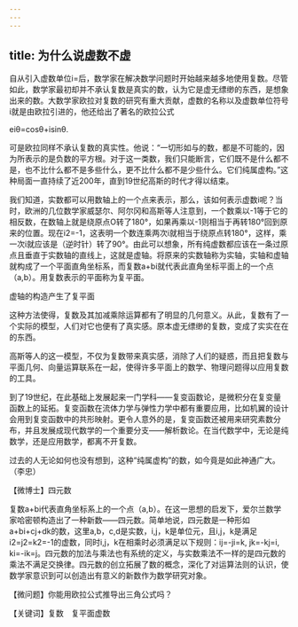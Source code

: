 ```yaml
---
---
---
```

title: 为什么说虚数不虚
---




自从引入虚数单位i=后，数学家在解决数学问题时开始越来越多地使用复数。尽管如此，数学家最初却并不承认复数是真实的数，认为它是虚无缥缈的东西，是想象出来的数。大数学家欧拉对复数的研究有重大贡献，虚数的名称以及虚数单位符号i就是由欧拉引进的，他还给出了著名的欧拉公式

eiθ=cosθ+isinθ.

可是欧拉同样不承认复数的真实性。他说：“一切形如与的数，都是不可能的，因为所表示的是负数的平方根。对于这一类数，我们只能断言，它们既不是什么都不是，也不比什么都不是多些什么，更不比什么都不是少些什么。它们纯属虚构。”这种局面一直持续了近200年，直到19世纪高斯的时代才得以结束。

我们知道，实数都可以用数轴上的一个点来表示，那么，该如何表示虚数i呢？当时，欧洲的几位数学家威瑟尔、阿尔冈和高斯等人注意到，一个数乘以-1等于它的相反数，在数轴上就是绕原点O转了180°，如果再乘以-1则相当于再转180°回到原来的位置。现在i2=-1，这表明一个数连乘两次i就相当于绕原点转180°，这样，乘一次i就应该是（逆时针）转了90°。由此可以想象，所有纯虚数都应该在一条过原点且垂直于实数轴的直线上，这就是虚轴。将原来的实数轴称为实轴，实轴和虚轴就构成了一个平面直角坐标系，而复数a+bi就代表此直角坐标平面上的一个点（a,b）。用复数表示的平面称为复平面。

虚轴的构造产生了复平面



这种方法使得，复数及其加减乘除运算都有了明显的几何意义。从此，复数有了一个实际的模型，人们对它也便有了真实感。原本虚无缥缈的复数，变成了实实在在的东西。

高斯等人的这一模型，不仅为复数带来真实感，消除了人们的疑惑，而且把复数与平面几何、向量运算联系在一起，使得许多平面上的数学、物理问题得以应用复数的工具。

到了19世纪，在此基础上发展起来一门学科——复变函数论，是微积分在复变量函数上的延拓。复变函数在流体力学与弹性力学中都有重要应用，比如机翼的设计会用到复变函数中的共形映射。更令人意外的是，复变函数还被用来研究素数分布，并且发展成现代数学的一个重要分支——解析数论。在当代数学中，无论是纯数学，还是应用数学，都离不开复数。

过去的人无论如何也没有想到，这种“纯属虚构”的数，如今竟是如此神通广大。（李忠）





【微博士】四元数

复数a+bi代表直角坐标系上的一个点（a,b）。在这一思想的启发下，爱尔兰数学家哈密顿构造出了一种新数——四元数。简单地说，四元数是一种形如a+bi+cj+dk的数，这里a,b，c,d是实数，i,j，k是单位元，且i,j，k是满足i2=j2=k2=-1的虚数，同时i,j，k在相乘时必须满足以下规则：ij=-ji=k, jk=-kj=i, ki=-ik=j。四元数的加法与乘法也有系统的定义，与实数乘法不一样的是四元数的乘法不满足交换律。四元数的创立拓展了数的概念，深化了对运算法则的认识，使数学家意识到可以创造出有意义的新数作为数学研究对象。

【微问题】你能用欧拉公式推导出三角公式吗？

【关键词】复数　复平面虚数